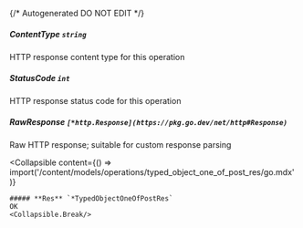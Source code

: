 {/* Autogenerated DO NOT EDIT  */}

##### **ContentType** `string`
HTTP response content type for this operation

##### **StatusCode** `int`
HTTP response status code for this operation

##### **RawResponse** `[*http.Response](https://pkg.go.dev/net/http#Response)`
Raw HTTP response; suitable for custom response parsing

<Collapsible
    content={() => import('/content/models/operations/typed_object_one_of_post_res/go.mdx')}
>
    ##### **Res** `*TypedObjectOneOfPostRes`
    OK
    <Collapsible.Break/>
</Collapsible>

